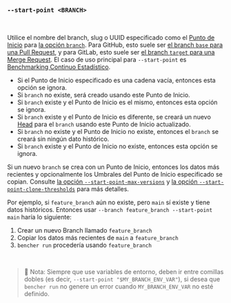 ### `--start-point <BRANCH>`

<br />

Utilice el nombre del branch, slug o UUID especificado como el [Punto de Inicio][start point] para [la opción `branch`][branch option].
Para GitHub, esto suele ser [el branch `base` para una Pull Request][github base],
y para GitLab, esto suele ser [el branch `target` para una Merge Request][gitlab target].
El caso de uso principal para `--start-point` es [Benchmarking Continuo Estadístico](/es/docs/how-to/track-benchmarks/#statistical-continuous-benchmarking).

- Si el Punto de Inicio especificado es una cadena vacía, entonces esta opción se ignora.
- Si `branch` no existe, será creado usando este Punto de Inicio.
- Si `branch` existe y el Punto de Inicio es el mismo, entonces esta opción se ignora.
- Si `branch` existe y el Punto de Inicio es diferente,
  se creará un nuevo [Head][head] para el `branch` usando este Punto de Inicio actualizado.
- Si `branch` no existe y el Punto de Inicio no existe,
  entonces el `branch` se creará sin ningún dato histórico.
- Si `branch` existe y el Punto de Inicio no existe,
  entonces esta opción se ignora.

Si un nuevo `branch` se crea con un Punto de Inicio,
entonces los datos más recientes y opcionalmente los Umbrales del Punto de Inicio especificado se copian.
Consulte [la opción `--start-point-max-versions`][start point max version option] y [la opción `--start-point-clone-thresholds`][start point clone thresholds option] para más detalles.

Por ejemplo, si `feature_branch` aún no existe, pero `main` sí existe y tiene datos históricos.
Entonces usar `--branch feature_branch --start-point main` haría lo siguiente:
1. Crear un nuevo Branch llamado `feature_branch`
2. Copiar los datos más recientes de `main` a `feature_branch`
3. `bencher run` procedería usando `feature_branch`
<br />

> 🐰 Nota: Siempre que use variables de entorno, deben ir entre comillas dobles (es decir, `--start-point "$MY_BRANCH_ENV_VAR"`),
> si desea que `bencher run` no genere un error cuando `MY_BRANCH_ENV_VAR` no esté definido.

[github base]: https://docs.github.com/en/pull-requests/collaborating-with-pull-requests/proposing-changes-to-your-work-with-pull-requests/about-branches#working-with-branches
[gitlab target]: https://docs.gitlab.com/ee/user/project/merge_requests/creating_merge_requests.html#from-the-merge-request-list

[start point]: /es/docs/explanation/benchmarking/#start-point
[head]: /es/docs/explanation/benchmarking/#head

[branch option]: #--branch-branch
[start point max version option]: #--start-point-max-versions-count
[start point clone thresholds option]: #--start-point-clone-thresholds
